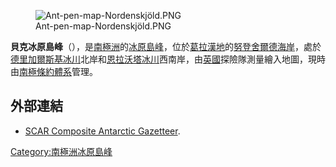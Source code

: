 [[Image:Ant-pen-map-Nordenskjöld.PNG|thumb]]

{{Coord|64|42|S|60|50|W|source:GNIS|display=title}}

'''貝克冰原島峰'''（{{lang-en|Bekker Nunataks}}），是[[南極洲|南極洲]]的[[冰原島峰|冰原島峰]]，位於[[葛拉漢地|葛拉漢地]]的[[努登舍爾德海岸|努登舍爾德海岸]]，處於[[德里加爾斯基冰川|德里加爾斯基冰川]]北岸和[[恩拉沃塔冰川|恩拉沃塔冰川]]西南岸，由[[英國|英國]]探險隊測量繪入地圖，現時由[[南極條約體系|南極條約體系]]管理。

==外部連結==
* [http://data.aad.gov.au/aadc/gaz/scar/ SCAR Composite Antarctic Gazetteer]{{WebCite|url=https://www.webcitation.org/5ug2CfC7m?url=http://data.aad.gov.au/aadc/gaz/scar/ |date=20101202140255 |dateformat=iso }}.

{{DEFAULTSORT:Bekker Nunataks}}
[[Category:南極洲冰原島峰|Category:南極洲冰原島峰]]


{{NordenskjöldCoast-geo-stub}}